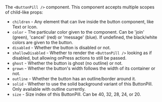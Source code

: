 The `<ButtonPill />` component. This component accepts multiple scopes of child-like props:

- `children` - Any element that can live inside the button component, like Text or Icon.
- `color` - The particular color given to the component. Can be 'join' (green), 'cancel' (red) or
  'message' (blue). If undefined, the black/white colors are given to the button.
- `disabled` - Whether the button is disabled or not.
- `shallowDisabled` - Whether to render the `<ButtonPill />` looking as if disabled, but allowing onPress actions to still be passed.
- `ghost` - Whether the button is ghost (no outline) or not.
- `grown` - Whether the button's width follows the width of its container or not.
- `outline` - Whether the button has an outline/border around it.
- `solid` - Whether to use the solid background variant of this ButtonPill. Only available with
  outline currently.
- `size` - Size index of this ButtonPill. Can be 40, 32, 28, 24, or 20.
